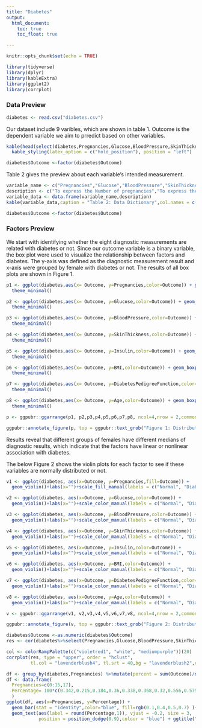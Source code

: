 ```yaml
---
title: "Diabetes"
output: 
  html_document:
    toc: true
    toc_float: true

---
```


```r
knitr::opts_chunk$set(echo = TRUE)
```

```r
library(tidyverse)
library(dplyr)
library(kableExtra)
library(ggplot2)
library(corrplot)
```
### Data Preview
```r
diabetes <- read.csv("diabetes.csv")
```
Our dataset include 9 varibles, which are shown in table 1. Outcome is the dependent variable we aim to prredict based on other variables.

```r
kable(head(select(diabetes,Pregnancies,Glucose,BloodPressure,SkinThickness,Insulin, BMI,DiabetesPedigreeFunction,Age, Outcome),9),caption = "Table 1: Raw Data") %>%
  kable_styling(latex_option = c("hold_position"), position = "left")

diabetes$Outcome <-factor(diabetes$Outcome)
```

Table 2 gives the preview about each variable's intended measurement.

```r
variable_name <- c("Pregnancies","Glucose","BloodPressure","SkinThickness","Insulin", "BMI","DiabetesPedigreeFunction","Age", "Outcome")
description <- c("To express the Number of pregnancies","To express the Glucose level in blood","To express the Blood pressure measurement","To express the thickness of the skin","To express the Insulin level in blood","To express the Body mass index","To express the Diabetes percentage","To express the age","To express the diabetes outcome 1 is Yes and 0 is No")
variable_data <- data.frame(variable_name,description)
kable(variable_data,caption = "Table 2: Data Dictionary",col.names = c("Variable Name","Description"))%>% kable_styling(latex_option = c("hold_position"), position = "left")
```


```r
diabetes$Outcome <-factor(diabetes$Outcome)
```
### Factors Preview

We start with identifying whether the eight diagnostic measurements are related with diabetes or not. Since our outcome variable is a binary variable, the box plot were used to visualize the relationship between factors and diabetes. The y-axis was defined as the diagnostic measurement result  and x-axis were grouped by female with diabetes or not. The results of all box plots are shown in Figure 1.  

```r
p1 <- ggplot(diabetes,aes(x= Outcome, y=Pregnancies,color=Outcome)) + geom_boxplot()+labs(x="")+scale_color_manual(labels = c("Normal", "Diabetes"), values = c("#DC9FB4", "purple"))+theme(axis.title.y = element_text(size=8))+
  theme_minimal()

p2 <- ggplot(diabetes,aes(x= Outcome, y=Glucose,color=Outcome)) + geom_boxplot()+labs(x="")+scale_color_manual(labels = c("Normal", "Diabetes"), values = c("#DC9FB4", "purple"))+theme(axis.title.y = element_text(size=8))+
  theme_minimal()

p3 <- ggplot(diabetes,aes(x= Outcome, y=BloodPressure,color=Outcome)) + geom_boxplot()+labs(x="")+scale_color_manual(labels = c("Normal", "Diabetes"), values = c("#DC9FB4", "purple"))+theme(axis.title.y = element_text(size=8))+
  theme_minimal()

p4 <- ggplot(diabetes,aes(x= Outcome, y=SkinThickness,color=Outcome)) + geom_boxplot()+labs(x="")+scale_color_manual(labels = c("Normal", "Diabetes"), values = c("#DC9FB4", "purple"))+theme(axis.title.y = element_text(size=8))+
  theme_minimal()

p5 <- ggplot(diabetes,aes(x= Outcome, y=Insulin,color=Outcome)) + geom_boxplot()+labs(x="")+scale_color_manual(labels = c("Normal", "Diabetes"), values = c("#DC9FB4", "purple"))+theme(axis.title.y = element_text(size=8))+
  theme_minimal()

p6 <- ggplot(diabetes,aes(x= Outcome, y=BMI,color=Outcome)) + geom_boxplot()+labs(x="")+scale_color_manual(labels = c("Normal", "Diabetes"), values = c("#DC9FB4", "purple"))+theme(axis.title.y = element_text(size=8))+
  theme_minimal()

p7 <- ggplot(diabetes,aes(x= Outcome, y=DiabetesPedigreeFunction,color=Outcome)) + geom_boxplot()+labs(x="")+scale_color_manual(labels = c("Normal", "Diabetes"), values = c("#DC9FB4", "purple"))+theme(axis.title.y = element_text(size=8))+
  theme_minimal()

p8 <- ggplot(diabetes,aes(x= Outcome, y=Age,color=Outcome)) + geom_boxplot()+labs(x="")+scale_color_manual(labels = c("Normal", "Diabetes"), values = c("#DC9FB4", "purple"))+theme(axis.title.y = element_text(size=8))+
  theme_minimal()
```

```r
p <- ggpubr::ggarrange(p1, p2,p3,p4,p5,p6,p7,p8, ncol=4,nrow = 2,common.legend = TRUE)

ggpubr::annotate_figure(p, top = ggpubr::text_grob("Figure 1: Distributions of Variables Among Each Group", color = "#0F2540",face = "bold", size = 15))

```

Results reveal that different groups of females have different medians of diagnostic results, which indicate that the factors have linear or nonlinear association with diabetes. 

The below Figure 2 shows the violin plots for each factor to see if these variables are normally distributed or not.

```r
v1 <- ggplot(diabetes, aes(x=Outcome, y=Pregnancies,fill=Outcome)) + 
  geom_violin()+labs(x="")+scale_fill_manual(labels = c("Normal", "Diabetes"), values = c("mistyrose", "plum3"))+theme_minimal()

v2 <- ggplot(diabetes, aes(x=Outcome, y=Glucose,color=Outcome)) + 
  geom_violin()+labs(x="")+scale_color_manual(labels = c("Normal", "Diabetes"), values = c("#DC9FB4", "purple"))+theme_minimal()

v3 <- ggplot(diabetes, aes(x=Outcome, y=BloodPressure,color=Outcome)) + 
  geom_violin()+labs(x="")+scale_color_manual(labels = c("Normal", "Diabetes"), values = c("#DC9FB4", "purple"))+theme_minimal()

v4 <- ggplot(diabetes, aes(x=Outcome, y=SkinThickness,color=Outcome)) + 
  geom_violin()+labs(x="")+scale_color_manual(labels = c("Normal", "Diabetes"), values = c("#DC9FB4", "purple"))+theme_minimal()

v5 <- ggplot(diabetes, aes(x=Outcome, y=Insulin,color=Outcome)) + 
  geom_violin()+labs(x="")+scale_color_manual(labels = c("Normal", "Diabetes"), values = c("#DC9FB4", "purple"))+theme_minimal()

v6 <- ggplot(diabetes, aes(x=Outcome, y=BMI,color=Outcome)) + 
  geom_violin()+labs(x="")+scale_color_manual(labels = c("Normal", "Diabetes"), values = c("#DC9FB4", "purple"))+theme_minimal()

v7 <- ggplot(diabetes, aes(x=Outcome, y=DiabetesPedigreeFunction,color=Outcome)) + 
  geom_violin()+labs(x="")+scale_color_manual(labels = c("Normal", "Diabetes"), values = c("#DC9FB4", "purple"))+theme_minimal()

v8 <- ggplot(diabetes, aes(x=Outcome, y=Age,color=Outcome)) + 
  geom_violin()+labs(x="")+scale_color_manual(labels = c("Normal", "Diabetes"), values = c("#DC9FB4", "purple"))+theme_minimal()
```

```r
v <- ggpubr::ggarrange(v1, v2,v3,v4,v5,v6,v7,v8, ncol=4,nrow = 2,common.legend = TRUE)

ggpubr::annotate_figure(v, top = ggpubr::text_grob("Figure 2: Distributions of Variables Among Each Group", color = "#0F2540",face = "bold", size = 15))
```

```r
diabetes$Outcome <-as.numeric(diabetes$Outcome)
res <- cor(diabetes%>%select(Pregnancies,Glucose,BloodPressure,SkinThickness,Insulin, BMI,DiabetesPedigreeFunction,Age, Outcome))
```

```r
col <- colorRampPalette(c("violetred1", "white", "mediumpurple"))(20)
corrplot(res, type = "upper", order = "hclust", 
         tl.col = "lavenderblush4", tl.srt = 40,bg = "lavenderblush2",col =col,tl.cex = 0.7)
```

```r
df <- group_by(diabetes,Pregnancies) %>%mutate(percent = sum(Outcome)/n())
df <- data.frame(
  Pregnancies=c(0:15,17),
  Percentage= 100*c(0.342,0.215,0.184,0.36,0.338,0.368,0.32,0.556,0.579,0.643,0.417,0.636,0.444,0.5,1.0,1.0,1.0)
  )
ggplot(df, aes(x=Pregnancies, y=Percentage)) + 
  geom_bar(stat = "identity",color="blue", fill=rgb(0.1,0.4,0.5,0.7) )+
  geom_text(aes(label = round(Percentage,1)), vjust = -0.2, size = 3,
            position = position_dodge(0.9),colour = "blue") + ggtitle("Fig3. Percentage of ICU Admissions in each NEWS")+theme_minimal()
```

